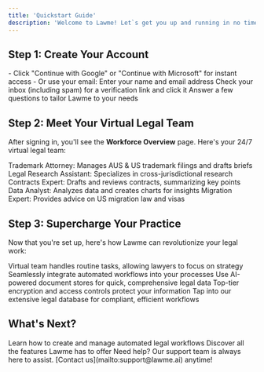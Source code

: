 ```yaml
---
title: 'Quickstart Guide'
description: 'Welcome to Lawme! Let`s get you up and running in no time'
---
```


## Step 1: Create Your Account

<Steps>
  <Step title="Choose Your Sign-Up Method">
    - Click "Continue with Google" or "Continue with Microsoft" for instant access
    - Or use your email: Enter your name and email address
  </Step>
  <Step title="Verify Your Email">
    Check your inbox (including spam) for a verification link and click it
  </Step>
  <Step title="Complete Your Profile">
    Answer a few questions to tailor Lawme to your needs
  </Step>
</Steps>

## Step 2: Meet Your Virtual Legal Team

After signing in, you'll see the **Workforce Overview** page. Here's your 24/7 virtual legal team:

<CardGroup cols={3}>
  <Card title="Thea" icon="trademark" color="#4A90E2">
    Trademark Attorney: Manages AUS & US trademark filings and drafts briefs
  </Card>
  <Card title="Chloe" icon="magnifying-glass" color="#50E3C2">
    Legal Research Assistant: Specializes in cross-jurisdictional research
  </Card>
  <Card title="David" icon="file-contract" color="#F5A623">
    Contracts Expert: Drafts and reviews contracts, summarizing key points
  </Card>
  <Card title="Archie" icon="chart-line" color="#BD10E0">
    Data Analyst: Analyzes data and creates charts for insights
  </Card>
  <Card title="Max" icon="passport" color="#7ED321">
    Migration Expert: Provides advice on US migration law and visas
  </Card>
</CardGroup>

## Step 3: Supercharge Your Practice

Now that you're set up, here's how Lawme can revolutionize your legal work:

<CardGroup cols={2}>
  <Card title="Free Up Your Lawyers" icon="user-lawyer">
    Virtual team handles routine tasks, allowing lawyers to focus on strategy
  </Card>
  <Card title="Boost Efficiency" icon="rocket">
    Seamlessly integrate automated workflows into your processes
  </Card>
  <Card title="Enhance Research" icon="book-open">
    Use AI-powered document stores for quick, comprehensive legal data
  </Card>
  <Card title="Secure Your Data" icon="shield-check">
    Top-tier encryption and access controls protect your information
  </Card>
  <Card title="AI-Powered Precision" icon="robot">
    Tap into our extensive legal database for compliant, efficient workflows
  </Card>
</CardGroup>

## What's Next?

<Card title="Explore Workflows" icon="diagram-project" href="/workflow/overview">
  Learn how to create and manage automated legal workflows
</Card>

<Card title="Dive into Documentation" icon="book" href="/introduction">
  Discover all the features Lawme has to offer
</Card>

<Note>
  Need help? Our support team is always here to assist. [Contact us](mailto:support@lawme.ai) anytime!
</Note>
